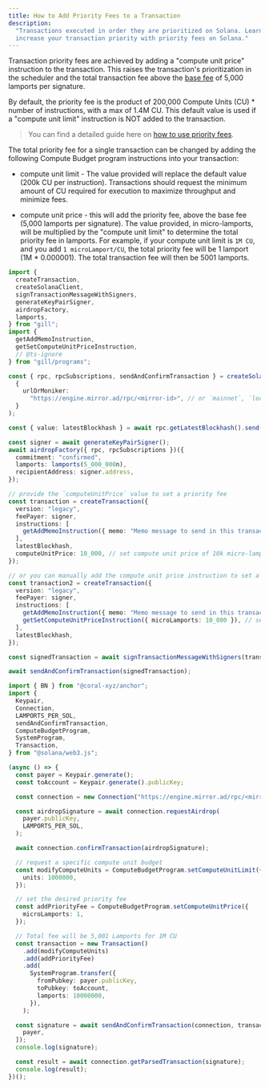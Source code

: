 ```yaml
---
title: How to Add Priority Fees to a Transaction
description:
  "Transactions executed in order they are prioritized on Solana. Learn how to
  increase your transaction priority with priority fees on Solana."
---
```


Transaction priority fees are achieved by adding a "compute unit price"
instruction to the transaction. This raises the transaction's prioritization in
the scheduler and the total transaction fee above the
[base fee](/docs/core/fees#base-transaction-fee) of 5,000 lamports per
signature.

By default, the priority fee is the product of 200,000 Compute Units (CU) \*
number of instructions, with a max of 1.4M CU. This default value is used if a
"compute unit limit" instruction is NOT added to the transaction.

> You can find a detailed guide here on
> [how to use priority fees](/developers/guides/advanced/how-to-use-priority-fees).

The total priority fee for a single transaction can be changed by adding the
following Compute Budget program instructions into your transaction:

- compute unit limit - The value provided will replace the default value (200k
  CU per instruction). Transactions should request the minimum amount of CU
  required for execution to maximize throughput and minimize fees.

- compute unit price - this will add the priority fee, above the base fee (5,000
  lamports per signature). The value provided, in micro-lamports, will be
  multiplied by the "compute unit limit" to determine the total priority fee in
  lamports. For example, if your compute unit limit is `1M CU`, and you add
  `1 microLamport/CU`, the total priority fee will be 1 lamport (1M \*
  0.000001). The total transaction fee will then be 5001 lamports.

<CodeTabs storage="cookbook" flags="r">

```typescript !! title="gill"
import {
  createTransaction,
  createSolanaClient,
  signTransactionMessageWithSigners,
  generateKeyPairSigner,
  airdropFactory,
  lamports,
} from "gill";
import {
  getAddMemoInstruction,
  getSetComputeUnitPriceInstruction,
  // @ts-ignore
} from "gill/programs";

const { rpc, rpcSubscriptions, sendAndConfirmTransaction } = createSolanaClient(
  {
    urlOrMoniker:
      "https://engine.mirror.ad/rpc/<mirror-id>", // or `mainnet`, `localnet`, etc
  }
);

const { value: latestBlockhash } = await rpc.getLatestBlockhash().send();

const signer = await generateKeyPairSigner();
await airdropFactory({ rpc, rpcSubscriptions })({
  commitment: "confirmed",
  lamports: lamports(5_000_000n),
  recipientAddress: signer.address,
});

// provide the `computeUnitPrice` value to set a priority fee
const transaction = createTransaction({
  version: "legacy",
  feePayer: signer,
  instructions: [
    getAddMemoInstruction({ memo: "Memo message to send in this transaction" }),
  ],
  latestBlockhash,
  computeUnitPrice: 10_000, // set compute unit price of 10k micro-lamports per CU
});

// or you can manually add the compute unit price instruction to set a priority fee
const transaction2 = createTransaction({
  version: "legacy",
  feePayer: signer,
  instructions: [
    getAddMemoInstruction({ memo: "Memo message to send in this transaction" }),
    getSetComputeUnitPriceInstruction({ microLamports: 10_000 }), // set compute unit price of 10k micro-lamports per CU
  ],
  latestBlockhash,
});

const signedTransaction = await signTransactionMessageWithSigners(transaction);

await sendAndConfirmTransaction(signedTransaction);
```

```typescript !! title="web3.js"
import { BN } from "@coral-xyz/anchor";
import {
  Keypair,
  Connection,
  LAMPORTS_PER_SOL,
  sendAndConfirmTransaction,
  ComputeBudgetProgram,
  SystemProgram,
  Transaction,
} from "@solana/web3.js";

(async () => {
  const payer = Keypair.generate();
  const toAccount = Keypair.generate().publicKey;

  const connection = new Connection("https://engine.mirror.ad/rpc/<mirror-id>", "confirmed");

  const airdropSignature = await connection.requestAirdrop(
    payer.publicKey,
    LAMPORTS_PER_SOL,
  );

  await connection.confirmTransaction(airdropSignature);

  // request a specific compute unit budget
  const modifyComputeUnits = ComputeBudgetProgram.setComputeUnitLimit({
    units: 1000000,
  });

  // set the desired priority fee
  const addPriorityFee = ComputeBudgetProgram.setComputeUnitPrice({
    microLamports: 1,
  });

  // Total fee will be 5,001 Lamports for 1M CU
  const transaction = new Transaction()
    .add(modifyComputeUnits)
    .add(addPriorityFee)
    .add(
      SystemProgram.transfer({
        fromPubkey: payer.publicKey,
        toPubkey: toAccount,
        lamports: 10000000,
      }),
    );

  const signature = await sendAndConfirmTransaction(connection, transaction, [
    payer,
  ]);
  console.log(signature);

  const result = await connection.getParsedTransaction(signature);
  console.log(result);
})();
```

</CodeTabs>
